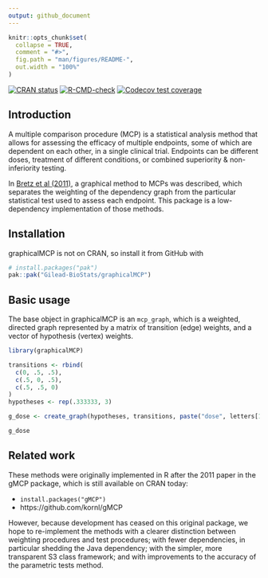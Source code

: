 ```yaml
---
output: github_document
---
```


<!-- README.md is generated from README.Rmd. Please edit that file -->

```r
knitr::opts_chunk$set(
  collapse = TRUE,
  comment = "#>",
  fig.path = "man/figures/README-",
  out.width = "100%"
)
```

<!-- badges: start -->
[![CRAN status](https://www.r-pkg.org/badges/version/graphicalMCP)](https://cran.r-project.org/package=graphicalMCP)
[![R-CMD-check](https://github.com/Gilead-BioStats/graphicalMCP/workflows/R-CMD-check-main/badge.svg)](https://github.com/Gilead-BioStats/graphicalMCP/actions)
[![Codecov test coverage](https://codecov.io/gh/Gilead-BioStats/graphicalMCP/branch/s3-graph_mcp/graph/badge.svg)](https://app.codecov.io/gh/Gilead-BioStats/graphicalMCP?branch=s3-graph_mcp)
<!-- badges: end -->

## Introduction

A multiple comparison procedure (MCP) is a statistical analysis method that allows for assessing the efficacy of multiple endpoints, some of which are dependent on each other, in a single clinical trial. Endpoints can be different doses, treatment of different conditions, or combined superiority & non-inferiority testing.

In [Bretz et al (2011)](https://onlinelibrary.wiley.com/doi/10.1002/bimj.201000239), a graphical method to MCPs was described, which separates the weighting of the dependency graph from the particular statistical test used to assess each endpoint. This package is a low-dependency implementation of those methods.

## Installation

graphicalMCP is not on CRAN, so install it from GitHub with

```r
# install.packages("pak")
pak::pak("Gilead-BioStats/graphicalMCP")
```

## Basic usage

The base object in graphicalMCP is an `mcp_graph`, which is a weighted, directed graph represented by a matrix of transition (edge) weights, and a vector of hypothesis (vertex) weights.

```r
library(graphicalMCP)

transitions <- rbind(
  c(0, .5, .5),
  c(.5, 0, .5),
  c(.5, .5, 0)
)
hypotheses <- rep(.333333, 3)

g_dose <- create_graph(hypotheses, transitions, paste("dose", letters[1:3]))

g_dose
```

## Related work

These methods were originally implemented in R after the 2011 paper in the gMCP package, which is still available on CRAN today:

- `install.packages("gMCP")`
- https://github.com/kornl/gMCP

However, because development has ceased on this original package, we hope to re-implement the methods with a clearer distinction between weighting procedures and test procedures; with fewer dependencies, in particular shedding the Java dependency; with the simpler, more transparent S3 class framework; and with improvements to the accuracy of the parametric tests method.
